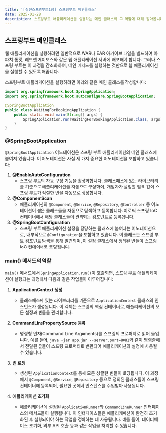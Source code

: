 ```yaml
---
title: '[실전스프링부트1장] 스프링부트 메인클래스'
date: 2025-01-28
description: 스프링부트 애플리케이션을 실행하는 메인 클래스와 그 역할에 대해 알아봅니다. 스프링부트의 자동 구성, 컴포넌트 탐색, 애플리케이션 초기화 과정을 이해할 수 있습니다.
---
```


## 스프링부트 메인클래스

웹 애플리케이션을 실행하려면 일반적으로 WAR나 EAR 아카이브 파일을 빌드하여 아파치 톰캣, 레드햇 제이보스와 같은 웹 애플리케이션 서버에 배포해야 합니다. 그러나 스프링 부트는 이 과정을 간소화하여, 메인 메서드를 실행하는 것만으로 웹 애플리케이션을 실행할 수 있도록 해줍니다.

스프링부트 애플리케이션을 실행하려면 아래와 같은 메인 클래스를 작성합니다:

```java
import org.springframework.boot.SpringApplication;
import org.springframework.boot.autoconfigure.SpringBootApplication;

@SpringBootApplication
public class WaitingForBookingApplication {
    public static void main(String[] args) {
        SpringApplication.run(WaitingForBookingApplication.class, args);
    }
}
```

### @SpringBootApplication

`@SpringBootApplication` 어노테이션은 스프링 부트 애플리케이션의 메인 클래스에 붙여져 있습니다. 이 어노테이션은 사실 세 가지 중요한 어노테이션을 포함하고 있습니다:

1. **@EnableAutoConfiguration**
   - 스프링 부트의 자동 구성 기능을 활성화합니다. 클래스패스에 있는 라이브러리를 기준으로 애플리케이션을 자동으로 구성하여, 개발자가 설정할 필요 없이 스프링 부트가 적절한 빈을 자동으로 생성합니다.
2. **@ComponentScan**
   - 애플리케이션의 `@Component`, `@Service`, `@Repository`, `@Controller` 등 어노테이션이 붙은 클래스들을 자동으로 탐색하고 등록합니다. 이로써 스프링 IoC 컨테이너에서 해당 클래스들이 관리되는 컴포넌트로 등록됩니다.
3. **@SpringBootConfiguration**
   - 스프링 부트 애플리케이션 설정을 담당하는 클래스에 붙여지는 어노테이션으로, 내부적으로 `@Configuration`을 포함하고 있습니다. 이 클래스는 스프링 부트 컴포넌트 탐색을 통해 발견되며, 이 설정 클래스에서 정의된 빈들이 스프링 IoC 컨테이너로 로딩됩니다.

### main() 메서드의 역할

`main()` 메서드에서 `SpringApplication.run()`이 호출되면, 스프링 부트 애플리케이션이 실행되는 과정에서 다음과 같은 작업들이 이루어집니다:

1. **ApplicationContext 생성**

   - 클래스패스에 있는 라이브러리를 기준으로 `ApplicationContext` 클래스의 인스턴스가 생성됩니다. 이 객체는 스프링의 핵심 컨테이너로, 애플리케이션의 모든 설정과 빈들을 관리합니다.

2. **CommandLinePropertySource 등록**

   - 명령형 인자(Command Line Arguments)를 스프링의 프로퍼티로 읽어 들입니다. 예를 들어, `java -jar app.jar --server.port=8081`와 같이 명령줄에서 전달된 값들이 스프링 프로퍼티로 변환되어 애플리케이션의 설정에 사용될 수 있습니다.

3. **빈 로딩**

   - 생성된 `ApplicationContext`를 통해 모든 싱글턴 빈들이 로딩됩니다. 이 과정에서 `@Component`, `@Service`, `@Repository` 등으로 정의된 클래스들이 스프링 컨테이너에 등록되어, 필요한 곳에서 인스턴스를 주입받아 사용됩니다.

4. **애플리케이션 초기화**
   - 애플리케이션에 설정된 `ApplicationRunner`와 `CommandLineRunner` 인터페이스의 메서드들이 실행됩니다. 이 인터페이스들은 애플리케이션이 완전히 초기화된 후 실행되어야 하는 작업을 정의하는 데 사용됩니다. 예를 들어, 데이터베이스 초기화, 외부 API 호출 등과 같은 작업을 처리할 수 있습니다.
